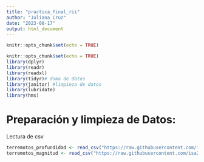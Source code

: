 ```yaml
---
title: "practica_final_rii"
author: "Juliana Cruz"
date: "2023-08-17"
output: html_document
---
```


```r
knitr::opts_chunk$set(echo = TRUE)
```

```r
knitr::opts_chunk$set(echo = TRUE)
library(dplyr)
library(readr)
library(readxl)
library(tidyr)# doma de datos
library(janitor) #limpieza de datos
library(lubridate)
library(hms)
```

# Preparación y limpieza de Datos:

Lectura de csv

```r
terremotos_profundidad <- read_csv("https://raw.githubusercontent.com/isa229/programacion_analisis_datos_ii/main/terremotos_profundidad.csv")
terremotos_magnitud <- read_csv("https://raw.githubusercontent.com/isa229/programacion_analisis_datos_ii/main/terremotos_magnitud.csv")
```


